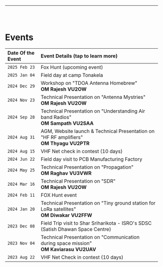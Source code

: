 
<Layout>

------------------------------------------------

<br/> <br/>

# Events

| Date Of the Event |  Event Details (tap to learn more)                                                                                           |
| :---              | :---                                                                                                                         |
| `2025 Feb 23`     | <Link to="event015">Fox Hunt (upcoming event)</Link>                                                                             |
| `2025 Jan 04`     | <Link to="event014">Field day at camp Tonakela</Link>                                                                      |
| `2024 Dec 29`     | <Link to="event013">Workshop on "TDOA Antenna Homebrew" <br/> **OM Rajesh VU2OW**</Link>                                   |
| `2024 Nov 23`     | <Link to="event012">Technical Presentation on "Antenna Mystries" <br/> **OM Rajesh VU2OW**</Link>                          |
| `2024 Sep 28`     | <Link to="event011">Technical Presentation on "Understanding Air band Radios" <br/> **OM Sampath VU2SAA**</Link>           |
| `2024 Aug 31`     | <Link to="event010">AGM, Website launch & Technical Presentation on "HF RF amplifiers" <br/> **OM Thyagu VU2PTR**</Link>   |
| `2024 Aug 15`     | <Link to="event009">VHF Net check in contest (10 days)</Link>                                                              |
| `2024 Jun 22`     | <Link to="event008">Field day visit to PCB Manufacturing Factory</Link>                                                    |
| `2024 May 25`     | <Link to="event007">Technical Presentation on "Propagation" <br/> **OM Raghav VU3VWR**</Link>                              |
| `2024 Mar 16`     | <Link to="event006">Technical Presentation on "SDR" <br/> **OM Rajesh VU2OW**</Link>                                       |
| `2024 Feb 11`     | <Link to="event005">FOX Hunt event</Link>                                                                                  |
| `2024 Jan 20`     | <Link to="event004">Technical Presentation on "Tiny ground station for LoRa satellites" <br/> **OM Diwakar VU2FFW**</Link> |
| `2023 Dec 08`     | <Link to="event003">Field Trip visit to Shar Sriharikota - ISRO's SDSC (Satish Dhawan Space Centre)</Link>                 |
| `2023 Nov 04`     | <Link to="event002">Technical Presentation on "Communication during space mission" <br/> **OM Kaviarasu VU2UAV**</Link>    |
| `2023 Aug 22`     | <Link to="event001">VHF Net Check in contest (10 days)</Link>                                                              |





</Layout>

